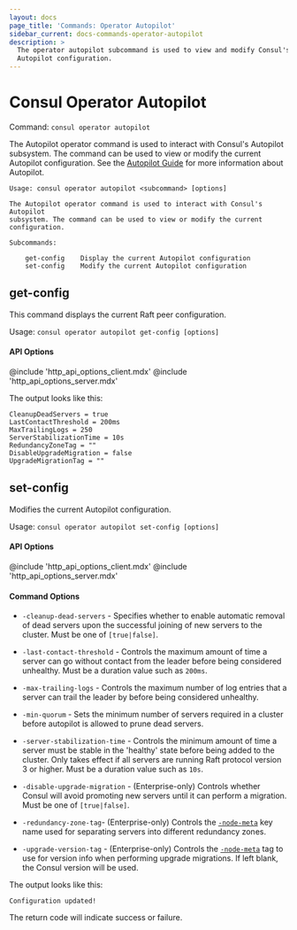 ```yaml
---
layout: docs
page_title: 'Commands: Operator Autopilot'
sidebar_current: docs-commands-operator-autopilot
description: >
  The operator autopilot subcommand is used to view and modify Consul's
  Autopilot configuration.
---
```


# Consul Operator Autopilot

Command: `consul operator autopilot`

The Autopilot operator command is used to interact with Consul's Autopilot subsystem. The
command can be used to view or modify the current Autopilot configuration. See the
[Autopilot Guide](https://learn.hashicorp.com/consul/day-2-operations/autopilot) for more information about Autopilot.

```text
Usage: consul operator autopilot <subcommand> [options]

The Autopilot operator command is used to interact with Consul's Autopilot
subsystem. The command can be used to view or modify the current configuration.

Subcommands:

    get-config    Display the current Autopilot configuration
    set-config    Modify the current Autopilot configuration
```

## get-config

This command displays the current Raft peer configuration.

Usage: `consul operator autopilot get-config [options]`

#### API Options

@include 'http_api_options_client.mdx'
@include 'http_api_options_server.mdx'

The output looks like this:

```
CleanupDeadServers = true
LastContactThreshold = 200ms
MaxTrailingLogs = 250
ServerStabilizationTime = 10s
RedundancyZoneTag = ""
DisableUpgradeMigration = false
UpgradeMigrationTag = ""
```

## set-config

Modifies the current Autopilot configuration.

Usage: `consul operator autopilot set-config [options]`

#### API Options

@include 'http_api_options_client.mdx'
@include 'http_api_options_server.mdx'

#### Command Options

- `-cleanup-dead-servers` - Specifies whether to enable automatic removal of dead servers
  upon the successful joining of new servers to the cluster. Must be one of `[true|false]`.

- `-last-contact-threshold` - Controls the maximum amount of time a server can go without contact
  from the leader before being considered unhealthy. Must be a duration value such as `200ms`.

- `-max-trailing-logs` - Controls the maximum number of log entries that a server can trail
  the leader by before being considered unhealthy.

- `-min-quorum` - Sets the minimum number of servers required in a cluster
  before autopilot is allowed to prune dead servers.

- `-server-stabilization-time` - Controls the minimum amount of time a server must be stable in
  the 'healthy' state before being added to the cluster. Only takes effect if all servers are
  running Raft protocol version 3 or higher. Must be a duration value such as `10s`.

- `-disable-upgrade-migration` - (Enterprise-only) Controls whether Consul will avoid promoting
  new servers until it can perform a migration. Must be one of `[true|false]`.

- `-redundancy-zone-tag`- (Enterprise-only) Controls the [`-node-meta`](/docs/agent/options.html#_node_meta)
  key name used for separating servers into different redundancy zones.

- `-upgrade-version-tag` - (Enterprise-only) Controls the [`-node-meta`](/docs/agent/options.html#_node_meta)
  tag to use for version info when performing upgrade migrations. If left blank, the Consul version will be used.

The output looks like this:

```
Configuration updated!
```

The return code will indicate success or failure.
